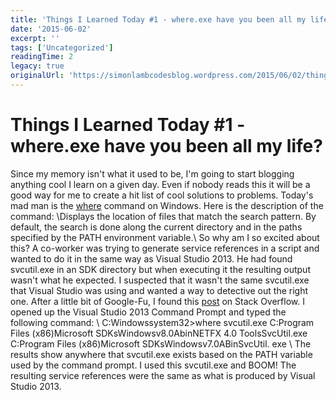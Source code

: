 ```yaml
---
title: 'Things I Learned Today #1 - where.exe have you been all my life?'
date: '2015-06-02'
excerpt: ''
tags: ['Uncategorized']
readingTime: 2
legacy: true
originalUrl: 'https://simonlambcodesblog.wordpress.com/2015/06/02/things-i-learned-today-1/'
---
```


# Things I Learned Today #1 - where.exe have you been all my life?

Since my memory isn't what it used to be, I'm going to start blogging anything cool I learn on a given day. Even if nobody reads this it will be a good way for me to create a hit list of cool solutions to problems. Today's mad man is the [where](https://technet.microsoft.com/en-us/library/cc753148.aspx) command on Windows.
Here is the description of the command: \Displays the location of files that match the search pattern. By default, the search is done along the current directory and in the paths specified by the PATH environment variable.\ So why am I so excited about this? A co-worker was trying to generate service references in a script and wanted to do it in the same way as Visual Studio 2013.
He had found svcutil.exe in an SDK directory but when executing it the resulting output wasn't what he expected. I suspected that it wasn't the same svcutil.exe that Visual Studio was using and wanted a way to detective out the right one. After a little bit of Google-Fu, I found this [post](http://stackoverflow.com/questions/24993437/what-svcutil-exe-does-visual-studio-2013-use-when-adding-or-updating-service-ref) on Stack Overflow. I opened up the Visual Studio 2013 Command Prompt and typed the following command: \ C:Windowssystem32>where svcutil.exe C:Program Files (x86)Microsoft SDKsWindowsv8.0AbinNETFX 4.0 ToolsSvcUtil.exe C:Program Files (x86)Microsoft SDKsWindowsv7.0ABinSvcUtil.
exe \ The results show anywhere that svcutil.exe exists based on the PATH variable used by the command prompt. I used this svcutil.exe and BOOM! The resulting service references were the same as what is produced by Visual Studio 2013.
